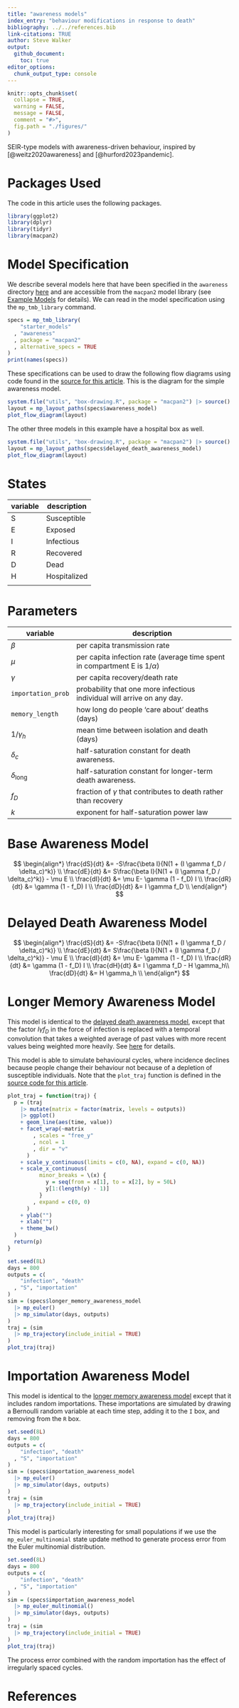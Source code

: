 ```yaml
---
title: "awareness models"
index_entry: "behaviour modifications in response to death"
bibliography: ../../references.bib
link-citations: TRUE
author: Steve Walker
output: 
  github_document:
    toc: true
editor_options: 
  chunk_output_type: console
---
```


```r
knitr::opts_chunk$set(
  collapse = TRUE,
  warning = FALSE,
  message = FALSE,
  comment = "#>",
  fig.path = "./figures/"
)
```

SEIR-type models with awareness-driven behaviour, inspired by [@weitz2020awareness] and [@hurford2023pandemic].

# Packages Used

The code in this article uses the following packages.

```r
library(ggplot2)
library(dplyr)
library(tidyr)
library(macpan2)
```

# Model Specification

We describe several models here that have been specified in the `awareness` directory [here](https://github.com/canmod/macpan2/blob/main/inst/starter_models/awareness/tmb.R) and are accessible from the `macpan2` model library (see [Example Models](https://canmod.github.io/macpan2/articles/example_models.html) for details). We can read in the model specification using the `mp_tmb_library` command.
```r
specs = mp_tmb_library(
    "starter_models"
  , "awareness"
  , package = "macpan2"
  , alternative_specs = TRUE
)
print(names(specs))
```

These specifications can be used to draw the following flow diagrams using code found in the [source for this article](https://github.com/canmod/macpan2/blob/main/inst/starter_models/awareness/README.Rmd). This is the diagram for the simple awareness model. 

```r
system.file("utils", "box-drawing.R", package = "macpan2") |> source()
layout = mp_layout_paths(specs$awareness_model)
plot_flow_diagram(layout)
```

The other three models in this example have a hospital box as well.

```r
system.file("utils", "box-drawing.R", package = "macpan2") |> source()
layout = mp_layout_paths(specs$delayed_death_awareness_model)
plot_flow_diagram(layout)
```


# States

| variable | description  |
| -------- | ------------ |
| S        | Susceptible  |
| E        | Exposed      |
| I        | Infectious   |
| R        | Recovered    |
| D        | Dead         |
| H        | Hospitalized |
|          |              |


# Parameters

| variable               | description                                                                   |
| ---------------------- | ----------------------------------------------------------------------------- |
| $\beta$                | per capita transmission rate                                                  |
| $\mu$                  | per capita infection rate (average time spent in compartment E is $1/\alpha$) |
| $\gamma$               | per capita recovery/death rate                                                |
| `importation_prob`     | probability that one more infectious individual will arrive on any day.       |
| `memory_length`        | how long do people 'care about' deaths (days)                                 |
| $1/\gamma_h$           | mean time between isolation and death (days)                                  |
| $\delta_c$             | half-saturation constant for death awareness.                                 |
| $\delta_{\text{long}}$ | half-saturation constant for longer-term death awareness.                     |
| $f_D$                  | fraction of $\gamma$ that contributes to death rather than recovery           |
| $k$                    | exponent for half-saturation power law                                        |

# Base Awareness Model

$$
\begin{align*}
\frac{dS}{dt} &= -S\frac{\beta I}{N(1 + (I \gamma f_D / \delta_c)^k)} \\
\frac{dE}{dt} &= S\frac{\beta I}{N(1 + (I \gamma f_D / \delta_c)^k)} - \mu E \\
\frac{dI}{dt} &= \mu E- \gamma (1 - f_D) I \\
\frac{dR}{dt} &= \gamma (1 - f_D) I \\
\frac{dD}{dt} &= I \gamma f_D \\
\end{align*}
$$

# Delayed Death Awareness Model

$$
\begin{align*}
\frac{dS}{dt} &= -S\frac{\beta I}{N(1 + (I \gamma f_D / \delta_c)^k)} \\
\frac{dE}{dt} &= S\frac{\beta I}{N(1 + (I \gamma f_D / \delta_c)^k)} - \mu E \\
\frac{dI}{dt} &= \mu E- \gamma (1 - f_D) I \\
\frac{dR}{dt} &= \gamma (1 - f_D) I \\
\frac{dH}{dt} &= I \gamma f_D - H \gamma_h\\
\frac{dD}{dt} &= H \gamma_h \\
\end{align*}
$$

# Longer Memory Awareness Model

This model is identical to the [delayed death awareness model](#delayed-death-awareness-model), except that the factor $I \gamma f_D$ in the force of infection is replaced with a temporal convolution that takes a weighted average of past values with more recent values being weighted more heavily. See [here](https://github.com/canmod/macpan2/blob/main/inst/starter_models/awareness/tmb.R) for details.

This model is able to simulate behavioural cycles, where incidence declines because people change their behaviour not because of a depletion of susceptible individuals. Note that the `plot_traj` function is defined in the [source code for this article](https://github.com/canmod/macpan2/blob/main/inst/starter_models/awareness/README.Rmd).

```r
plot_traj = function(traj) {
  p = (traj
    |> mutate(matrix = factor(matrix, levels = outputs))
    |> ggplot()
    + geom_line(aes(time, value))
    + facet_wrap(~matrix
        , scales = "free_y"
        , ncol = 1
        , dir = "v"
      )
    + scale_y_continuous(limits = c(0, NA), expand = c(0, NA))
    + scale_x_continuous(
          minor_breaks = \(x) {
            y = seq(from = x[1], to = x[2], by = 50L)
            y[1:(length(y) - 1)]
          }
        , expand = c(0, 0)
      )
    + ylab("")
    + xlab("")
    + theme_bw()
  )
  return(p)
}
```

```r
set.seed(8L)
days = 800
outputs = c(
    "infection", "death"
  , "S", "importation"
)
sim = (specs$longer_memory_awareness_model
  |> mp_euler()
  |> mp_simulator(days, outputs)
)
traj = (sim
  |> mp_trajectory(include_initial = TRUE)
)
plot_traj(traj)
```

# Importation Awareness Model

This model is identical to the [longer memory awareness model](#longer-memory-awareness-model) except that it includes random importations. These importations are simulated by drawing a Bernoulli random variable at each time step, adding it to the `I` box, and removing from the `R` box.

```r
set.seed(8L)
days = 800
outputs = c(
    "infection", "death"
  , "S", "importation"
)
sim = (specs$importation_awareness_model
  |> mp_euler()
  |> mp_simulator(days, outputs)
)
traj = (sim
  |> mp_trajectory(include_initial = TRUE)
)
plot_traj(traj)
```

This model is particularly interesting for small populations if we use the `mp_euler_multinomial` state update method to generate process error from the Euler multinomial distribution.

```r
set.seed(8L)
days = 800
outputs = c(
    "infection", "death"
  , "S", "importation"
)
sim = (specs$importation_awareness_model
  |> mp_euler_multinomial()
  |> mp_simulator(days, outputs)
)
traj = (sim
  |> mp_trajectory(include_initial = TRUE)
)
plot_traj(traj)
```

The process error combined with the random importation has the effect of irregularly spaced cycles.

# References

